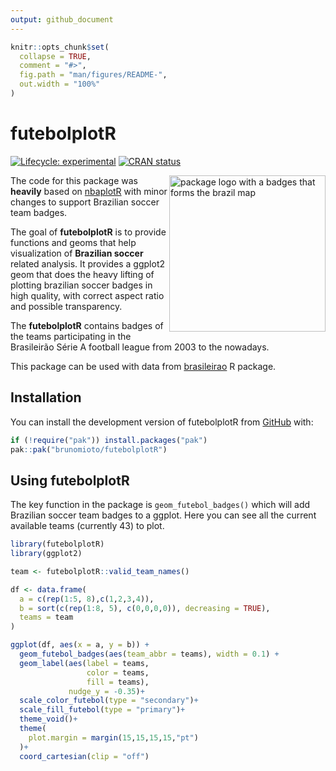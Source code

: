```yaml
---
output: github_document
---
```


<!-- README.md is generated from README.Rmd. Please edit that file -->

```r
knitr::opts_chunk$set(
  collapse = TRUE,
  comment = "#>",
  fig.path = "man/figures/README-",
  out.width = "100%"
)
```

# futebolplotR 

<!-- badges: start -->
[![Lifecycle: experimental](https://img.shields.io/badge/lifecycle-experimental-orange.svg)](https://lifecycle.r-lib.org/articles/stages.html#experimental)
[![CRAN status](https://www.r-pkg.org/badges/version/futebolplotR)](https://CRAN.R-project.org/package=futebolplotR)

<!-- badges: end -->

<img src="man/figures/logo_futebolplorR.png" alt="package logo with a badges that forms the brazil map" width="250px" align="right"/>

The code for this package was **heavily** based on [nbaplotR](https://mrcaseb.github.io/nbaplotR/) with minor changes to support Brazilian soccer team badges.

The goal of **futebolplotR** is to provide functions and geoms that help visualization of **Brazilian soccer** related analysis. It provides a ggplot2 geom that does the heavy lifting of plotting brazilian soccer badges in high quality, with correct aspect ratio and possible transparency.

The **futebolplotR** contains badges of the teams participating in the Brasileirão Série A football league from 2003 to the nowadays.

This package can be used with data from [brasileirao](https://github.com/williamorim/brasileirao) R package.

## Installation


You can install the development version of futebolplotR from [GitHub](https://github.com/brunomioto/futebolplotR/) with:

``` r
if (!require("pak")) install.packages("pak")
pak::pak("brunomioto/futebolplotR")
```

## Using futebolplotR

The key function in the package is `geom_futebol_badges()` which will add Brazilian soccer team badges to a ggplot. Here you can see all the current available teams (currently 43) to plot.

```r
library(futebolplotR)
library(ggplot2)

team <- futebolplotR::valid_team_names()

df <- data.frame(
  a = c(rep(1:5, 8),c(1,2,3,4)),
  b = sort(c(rep(1:8, 5), c(0,0,0,0)), decreasing = TRUE),
  teams = team
)

ggplot(df, aes(x = a, y = b)) +
  geom_futebol_badges(aes(team_abbr = teams), width = 0.1) +
  geom_label(aes(label = teams,
                 color = teams,
                 fill = teams), 
             nudge_y = -0.35)+
  scale_color_futebol(type = "secondary")+
  scale_fill_futebol(type = "primary")+
  theme_void()+
  theme(
    plot.margin = margin(15,15,15,15,"pt")
  )+
  coord_cartesian(clip = "off")
```

